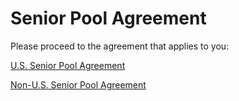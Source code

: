 
# Senior Pool Agreement

Please proceed to the agreement that applies to you:

[U.S. Senior Pool Agreement](/senior-pool-agreement-us)

[Non-U.S. Senior Pool Agreement](/senior-pool-agreement-non-us)

